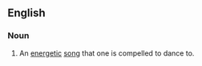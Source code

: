 {{also|toe-tapper}}
==English==

===Noun===
{{en-noun}}

# {{lb|en|informal}} An [[energetic]] [[song]] that one is compelled to dance to.